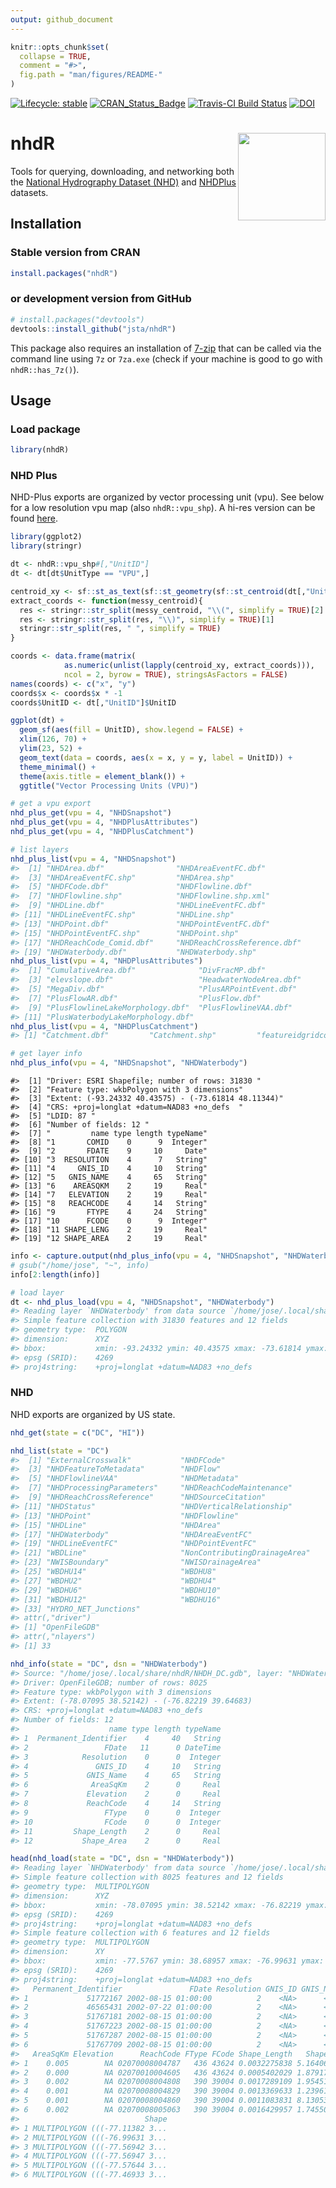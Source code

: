 ```yaml
---
output: github_document
---
```


<!-- README.md is generated from README.Rmd. Please edit that file -->

```r
knitr::opts_chunk$set(
  collapse = TRUE,
  comment = "#>",
  fig.path = "man/figures/README-"
)
```

[![Lifecycle: stable](https://img.shields.io/badge/lifecycle-stable-brightgreen.svg)](https://www.tidyverse.org/lifecycle/#stable)
[![CRAN\_Status\_Badge](http://www.r-pkg.org/badges/version/nhdR)](https://cran.r-project.org/package=nhdR) 
[![Travis-CI Build Status](https://travis-ci.org/jsta/nhdR.svg?branch=master)](https://travis-ci.org/jsta/nhdR)
[![DOI](https://zenodo.org/badge/75339263.svg)](https://zenodo.org/badge/latestdoi/75339263)

# nhdR <img src="man/figures/logo.png" align="right" height=140/>

Tools for querying, downloading, and networking both the [National Hydrography Dataset (NHD)](https://nhd.usgs.gov/) and [NHDPlus](http://www.horizon-systems.com/nhdplus/) datasets.

## Installation

### Stable version from CRAN

```r
install.packages("nhdR")
```

### or development version from GitHub

```r
# install.packages("devtools")
devtools::install_github("jsta/nhdR")
```

This package also requires an installation of [7-zip](http://www.7-zip.org/) that can be called via the command line using `7z` or `7za.exe` (check if your machine is good to go with `nhdR::has_7z()`).

## Usage
### Load package

```r
library(nhdR)
```

### NHD Plus

NHD-Plus exports are organized by vector processing unit (vpu). See below for a low resolution vpu map (also `nhdR::vpu_shp`). A hi-res version can be found [here](http://www.horizon-systems.com/NHDPlus/NHDPlusV2_data.php).

```r
library(ggplot2)
library(stringr)

dt <- nhdR::vpu_shp#[,"UnitID"]
dt <- dt[dt$UnitType == "VPU",]

centroid_xy <- sf::st_as_text(sf::st_geometry(sf::st_centroid(dt[,"UnitID"])))
extract_coords <- function(messy_centroid){
  res <- stringr::str_split(messy_centroid, "\\(", simplify = TRUE)[2]
  res <- stringr::str_split(res, "\\)", simplify = TRUE)[1]
  stringr::str_split(res, " ", simplify = TRUE)
}

coords <- data.frame(matrix(
            as.numeric(unlist(lapply(centroid_xy, extract_coords))),
            ncol = 2, byrow = TRUE), stringsAsFactors = FALSE)
names(coords) <- c("x", "y")
coords$x <- coords$x * -1
coords$UnitID <- dt[,"UnitID"]$UnitID

ggplot(dt) +
  geom_sf(aes(fill = UnitID), show.legend = FALSE) +
  xlim(126, 70) +
  ylim(23, 52) +
  geom_text(data = coords, aes(x = x, y = y, label = UnitID)) +
  theme_minimal() +
  theme(axis.title = element_blank()) +
  ggtitle("Vector Processing Units (VPU)")
```

```r
# get a vpu export
nhd_plus_get(vpu = 4, "NHDSnapshot")
nhd_plus_get(vpu = 4, "NHDPlusAttributes")
nhd_plus_get(vpu = 4, "NHDPlusCatchment")
```

``` r
# list layers
nhd_plus_list(vpu = 4, "NHDSnapshot")
#>  [1] "NHDArea.dbf"                "NHDAreaEventFC.dbf"        
#>  [3] "NHDAreaEventFC.shp"         "NHDArea.shp"               
#>  [5] "NHDFCode.dbf"               "NHDFlowline.dbf"           
#>  [7] "NHDFlowline.shp"            "NHDFlowline.shp.xml"       
#>  [9] "NHDLine.dbf"                "NHDLineEventFC.dbf"        
#> [11] "NHDLineEventFC.shp"         "NHDLine.shp"               
#> [13] "NHDPoint.dbf"               "NHDPointEventFC.dbf"       
#> [15] "NHDPointEventFC.shp"        "NHDPoint.shp"              
#> [17] "NHDReachCode_Comid.dbf"     "NHDReachCrossReference.dbf"
#> [19] "NHDWaterbody.dbf"           "NHDWaterbody.shp"
nhd_plus_list(vpu = 4, "NHDPlusAttributes")
#>  [1] "CumulativeArea.dbf"              "DivFracMP.dbf"                  
#>  [3] "elevslope.dbf"                   "HeadwaterNodeArea.dbf"          
#>  [5] "MegaDiv.dbf"                     "PlusARPointEvent.dbf"           
#>  [7] "PlusFlowAR.dbf"                  "PlusFlow.dbf"                   
#>  [9] "PlusFlowlineLakeMorphology.dbf"  "PlusFlowlineVAA.dbf"            
#> [11] "PlusWaterbodyLakeMorphology.dbf"
nhd_plus_list(vpu = 4, "NHDPlusCatchment")
#> [1] "Catchment.dbf"         "Catchment.shp"         "featureidgridcode.dbf"
```


``` r
# get layer info
nhd_plus_info(vpu = 4, "NHDSnapshot", "NHDWaterbody")
```

    #>  [1] "Driver: ESRI Shapefile; number of rows: 31830 "     
    #>  [2] "Feature type: wkbPolygon with 3 dimensions"         
    #>  [3] "Extent: (-93.24332 40.43575) - (-73.61814 48.11344)"
    #>  [4] "CRS: +proj=longlat +datum=NAD83 +no_defs  "         
    #>  [5] "LDID: 87 "                                          
    #>  [6] "Number of fields: 12 "                              
    #>  [7] "         name type length typeName"                 
    #>  [8] "1       COMID    0      9  Integer"                 
    #>  [9] "2       FDATE    9     10     Date"                 
    #> [10] "3  RESOLUTION    4      7   String"                 
    #> [11] "4     GNIS_ID    4     10   String"                 
    #> [12] "5   GNIS_NAME    4     65   String"                 
    #> [13] "6    AREASQKM    2     19     Real"                 
    #> [14] "7   ELEVATION    2     19     Real"                 
    #> [15] "8   REACHCODE    4     14   String"                 
    #> [16] "9       FTYPE    4     24   String"                 
    #> [17] "10      FCODE    0      9  Integer"                 
    #> [18] "11 SHAPE_LENG    2     19     Real"                 
    #> [19] "12 SHAPE_AREA    2     19     Real"

```r
info <- capture.output(nhd_plus_info(vpu = 4, "NHDSnapshot", "NHDWaterbody"))
# gsub("/home/jose", "~", info)
info[2:length(info)]
```

``` r
# load layer
dt <- nhd_plus_load(vpu = 4, "NHDSnapshot", "NHDWaterbody")
#> Reading layer `NHDWaterbody' from data source `/home/jose/.local/share/nhdR/NHDPlus/GL_04_NHDSnapshot/NHDWaterbody.shp' using driver `ESRI Shapefile'
#> Simple feature collection with 31830 features and 12 fields
#> geometry type:  POLYGON
#> dimension:      XYZ
#> bbox:           xmin: -93.24332 ymin: 40.43575 xmax: -73.61814 ymax: 48.11344
#> epsg (SRID):    4269
#> proj4string:    +proj=longlat +datum=NAD83 +no_defs
```

### NHD

NHD exports are organized by US state. 

```r
nhd_get(state = c("DC", "HI"))
```

``` r
nhd_list(state = "DC")
#>  [1] "ExternalCrosswalk"           "NHDFCode"                   
#>  [3] "NHDFeatureToMetadata"        "NHDFlow"                    
#>  [5] "NHDFlowlineVAA"              "NHDMetadata"                
#>  [7] "NHDProcessingParameters"     "NHDReachCodeMaintenance"    
#>  [9] "NHDReachCrossReference"      "NHDSourceCitation"          
#> [11] "NHDStatus"                   "NHDVerticalRelationship"    
#> [13] "NHDPoint"                    "NHDFlowline"                
#> [15] "NHDLine"                     "NHDArea"                    
#> [17] "NHDWaterbody"                "NHDAreaEventFC"             
#> [19] "NHDLineEventFC"              "NHDPointEventFC"            
#> [21] "WBDLine"                     "NonContributingDrainageArea"
#> [23] "NWISBoundary"                "NWISDrainageArea"           
#> [25] "WBDHU14"                     "WBDHU8"                     
#> [27] "WBDHU2"                      "WBDHU4"                     
#> [29] "WBDHU6"                      "WBDHU10"                    
#> [31] "WBDHU12"                     "WBDHU16"                    
#> [33] "HYDRO_NET_Junctions"        
#> attr(,"driver")
#> [1] "OpenFileGDB"
#> attr(,"nlayers")
#> [1] 33
```

``` r
nhd_info(state = "DC", dsn = "NHDWaterbody")
#> Source: "/home/jose/.local/share/nhdR/NHDH_DC.gdb", layer: "NHDWaterbody"
#> Driver: OpenFileGDB; number of rows: 8025 
#> Feature type: wkbPolygon with 3 dimensions
#> Extent: (-78.07095 38.52142) - (-76.82219 39.64683)
#> CRS: +proj=longlat +datum=NAD83 +no_defs  
#> Number of fields: 12 
#>                    name type length typeName
#> 1  Permanent_Identifier    4     40   String
#> 2                 FDate   11      0 DateTime
#> 3            Resolution    0      0  Integer
#> 4               GNIS_ID    4     10   String
#> 5             GNIS_Name    4     65   String
#> 6              AreaSqKm    2      0     Real
#> 7             Elevation    2      0     Real
#> 8             ReachCode    4     14   String
#> 9                 FType    0      0  Integer
#> 10                FCode    0      0  Integer
#> 11         Shape_Length    2      0     Real
#> 12           Shape_Area    2      0     Real
```

``` r
head(nhd_load(state = "DC", dsn = "NHDWaterbody"))
#> Reading layer `NHDWaterbody' from data source `/home/jose/.local/share/nhdR/NHDH_DC.gdb' using driver `OpenFileGDB'
#> Simple feature collection with 8025 features and 12 fields
#> geometry type:  MULTIPOLYGON
#> dimension:      XYZ
#> bbox:           xmin: -78.07095 ymin: 38.52142 xmax: -76.82219 ymax: 39.64683
#> epsg (SRID):    4269
#> proj4string:    +proj=longlat +datum=NAD83 +no_defs
#> Simple feature collection with 6 features and 12 fields
#> geometry type:  MULTIPOLYGON
#> dimension:      XY
#> bbox:           xmin: -77.5767 ymin: 38.68957 xmax: -76.99631 ymax: 39.5882
#> epsg (SRID):    4269
#> proj4string:    +proj=longlat +datum=NAD83 +no_defs
#>   Permanent_Identifier               FDate Resolution GNIS_ID GNIS_Name
#> 1             51772167 2002-08-15 01:00:00          2    <NA>      <NA>
#> 2             46565431 2002-07-22 01:00:00          2    <NA>      <NA>
#> 3             51767181 2002-08-15 01:00:00          2    <NA>      <NA>
#> 4             51767223 2002-08-15 01:00:00          2    <NA>      <NA>
#> 5             51767287 2002-08-15 01:00:00          2    <NA>      <NA>
#> 6             51767709 2002-08-15 01:00:00          2    <NA>      <NA>
#>   AreaSqKm Elevation      ReachCode FType FCode Shape_Length   Shape_Area
#> 1    0.005        NA 02070008004787   436 43624 0.0032275838 5.164066e-07
#> 2    0.000        NA 02070010004605   436 43624 0.0005402029 1.879174e-08
#> 3    0.002        NA 02070008004808   390 39004 0.0017289109 1.954519e-07
#> 4    0.001        NA 02070008004829   390 39004 0.0013369633 1.239613e-07
#> 5    0.001        NA 02070008004860   390 39004 0.0011083831 8.130533e-08
#> 6    0.002        NA 02070008005063   390 39004 0.0016429957 1.745505e-07
#>                            Shape
#> 1 MULTIPOLYGON (((-77.11382 3...
#> 2 MULTIPOLYGON (((-76.99631 3...
#> 3 MULTIPOLYGON (((-77.56942 3...
#> 4 MULTIPOLYGON (((-77.56947 3...
#> 5 MULTIPOLYGON (((-77.57644 3...
#> 6 MULTIPOLYGON (((-77.46933 3...
```
